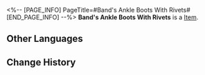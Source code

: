 <%-- [PAGE_INFO]
PageTitle=#Band's Ankle Boots With Rivets#
[END_PAGE_INFO] --%>
{{Item Infobox
|id          = 31094
|image       = Item Band's Ankle Boots With Rivets.png
|type        = 
|invCategory = Relics
|rarity      = 2
|effect      = 
|description = Drummer Bonham's ankle boots, the dark leather surface glued with rivets reflecting the stage lights.
|source1     = [[Cavern of Corrosion: Cloudford]]
}}
'''Band's Ankle Boots With Rivets''' is a [[Item]].

==Other Languages==
{{Other Languages
|en   = Band's Ankle Boots With Rivets
|zhs  = 乐队的铆钉短靴
|zht  = 樂團的鉚釘短靴
|ja   = バンドのリベットブーツ
|ko   = 밴드의 리벳 숏부츠
|es   = Botas con remaches de la banda
|fr   = Bottes cloutées du groupe
|ru   = Берцы бэнда с заклёпками
|th   = Band's Ankle Boots With Rivets
|vi   = Bốt Gắn Đinh Của Ban Nhạc
|de   = Nietenbesetzte Boots der Band
|id   = Band's Ankle Boots With Rivets
|pt   = Bota de Cano Curto com Rebites da Banda
}}

==Change History==
{{Change History|2.0}}